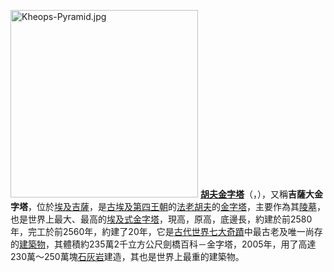 [[File:Kheops-Pyramid.jpg|300px]]
'''[[胡夫金字塔|胡夫金字塔]]'''（{{lang-ar|هرم أكبر}}，{{lang-el|Πυραμίδες της Γκίζα}}），又稱'''吉薩大金字塔'''，位於[[埃及|埃及]][[吉薩|吉薩]]，是[[古埃及|古埃及]][[埃及第四王朝|第四王朝]]的[[法老|法老]][[胡夫|胡夫]]的[[金字塔|金字塔]]，主要作為其[[陵墓|陵墓]]，也是世界上最大、最高的[[埃及式金字塔|埃及式金字塔]]，現高{{convert|138.74|m|ft|1}}，原高{{convert|146.59|m|ft|1}}，底邊長{{convert|230.37|m|ft|1}}，約建於前2580年，完工於前2560年，約建了20年，它是[[古代世界七大奇蹟|古代世界七大奇蹟]]中最古老及唯一尚存的[[建築物|建築物]]，其體積約235萬2千立方公尺劍橋百科－金字塔，2005年，用了高達230萬～250萬塊[[石灰岩|石灰岩]]建造，其也是世界上最重的建築物。